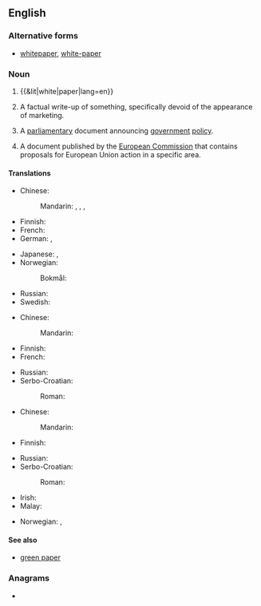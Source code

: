 {{also|whitepaper}}
==English==
{{wikipedia}}

===Alternative forms===
* [[whitepaper]], [[white-paper]]

===Noun===
{{en-noun}}

# {{&lit|white|paper|lang=en}}
# {{lb|en|management|marketing}} A factual write-up of something, specifically devoid of the appearance of marketing.
# {{lb|en|British|Ireland|European Union|politics}} A [[parliamentary]] document announcing [[government]] [[policy]].
# {{lb|en|European Union}} A document published by the [[European Commission]] that contains proposals for European Union action in a specific area.

====Translations====
{{trans-top|marketing document}}
* Chinese:
*: Mandarin: {{t+|cmn|白皮書}}, {{t+|cmn|白皮书|tr=báipíshū}}, {{t+|cmn|白紙}}, {{t+|cmn|白纸|tr=báizhǐ}}
* Finnish: {{t-needed|fi}}
* French: {{t+|fr|livre blanc|m}}
* German: {{t+|de|Weißbuch|n}}, {{t|de|Whitepaper|m}}
{{trans-mid}}
* Japanese: {{t|ja|白書|tr=はくしょ, hakusho}}, {{t|ja|ホワイトペーパー|tr=howaitopēpā}}
* Norwegian:
*: Bokmål: {{t|nb|hvitbok}}
* Russian: {{t|ru|бе́лая кни́га|f}}
* Swedish: {{t+|sv|vitbok}}
{{trans-bottom}}

{{trans-top|parliamentary document}}
* Chinese:
*: Mandarin: {{t-needed|cmn}}
* Finnish: {{t|fi|valkoinen kirja}}
* French: {{t+|fr|livre blanc|m}}
{{trans-mid}}
* Russian: {{t|ru|бе́лая кни́га|f}}
* Serbo-Croatian:
*: Roman: {{t|sh|bijela knjiga|f}}
{{trans-bottom}}

{{trans-top|EU document}}
* Chinese:
*: Mandarin: {{t-needed|cmn}}
* Finnish: {{t|fi|valkoinen kirja}}
{{trans-mid}}
* Russian: {{t|ru|бе́лая кни́га|f}}
* Serbo-Croatian:
*: Roman: {{t|sh|bijela knjiga|f}}
{{trans-bottom}}

{{checktrans-top}}
* Irish: {{t-check|ga|páipéar bán|m}}
* Malay: {{t-check|ms|kertas putih}}
{{trans-mid}}
* Norwegian: {{t-check|no|stortingsmelding|f}}, {{t-check|no|stortingsmelding|f}}
{{trans-bottom}}

====See also====
* [[green paper]]

===Anagrams===
* {{anagrams|en|paperwhite}}
